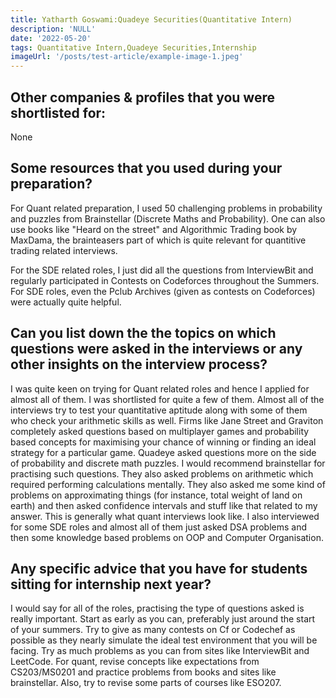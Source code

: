 ```yaml
---
title: Yatharth Goswami:Quadeye Securities(Quantitative Intern)
description: 'NULL' 
date: '2022-05-20'
tags: Quantitative Intern,Quadeye Securities,Internship
imageUrl: '/posts/test-article/example-image-1.jpeg'
---
```


## Other companies & profiles that you were shortlisted for:
None

## Some resources that you used during your preparation?
For Quant related preparation, I used 50 challenging problems in probability and puzzles from Brainstellar (Discrete Maths and Probability). One can also use books like "Heard on the street" and Algorithmic Trading book by MaxDama, the brainteasers part of which is quite relevant for quantitive trading related interviews. 

For the SDE related roles, I just did all the questions from InterviewBit and regularly participated in Contests on Codeforces throughout the Summers. For SDE roles, even the Pclub Archives (given as contests on Codeforces) were actually quite helpful. 

## Can you list down the the topics on which questions were asked in the interviews or any other insights on the interview process?
I was quite keen on trying for Quant related roles and hence I applied for almost all of them. I was shortlisted for quite a few of them. Almost all of the interviews try to test your quantitative aptitude along with some of them who check your arithmetic skills as well. Firms like Jane Street and Graviton completely asked questions based on multiplayer games and probability based concepts for maximising your chance of winning or finding an ideal strategy for a particular game. Quadeye asked questions more on the side of probability and discrete math puzzles. I would recommend brainstellar for practising such questions. They also asked problems on arithmetic which required performing calculations mentally. They also asked me some kind of problems on approximating things (for instance, total weight of land on earth) and then asked confidence intervals and stuff like that related to my answer. This is generally what quant interviews look like. I also interviewed for some SDE roles and almost all of them just asked DSA problems and then some knowledge based problems on OOP and Computer Organisation.
## Any specific advice that you have for students sitting for internship next year?
I would say for all of the roles, practising the type of questions asked is really important. Start as early as you can, preferably just around the start of your summers. Try to give as many contests on Cf or Codechef as possible as they nearly simulate the ideal test environment that you will be facing. Try as much problems as you can from sites like InterviewBit and LeetCode. For quant, revise concepts like expectations from CS203/MS0201 and practice problems from books and sites like brainstellar. Also, try to revise some parts of courses like ESO207.


